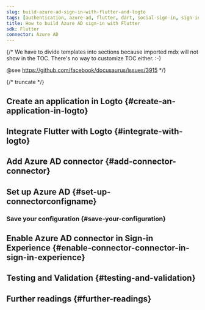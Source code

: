 ```yaml
---
slug: build-azure-ad-sign-in-with-flutter-and-logto
tags: [authentication, azure-ad, flutter, dart, social-sign-in, sign-in, login]
title: How to build Azure AD sign-in with Flutter
sdk: Flutter
connector: Azure AD
---
```


{/*
  We have to divide templates into sections because imported mdx will not show in the TOC.
  There's no way to customize TOC either. :-)

  @see https://github.com/facebook/docusaurus/issues/3915
*/}




{/* truncate */}

<Intro connector={connector} sdk="Flutter" link="https://flutter.dev" />

## Create an application in Logto \{#create-an-application-in-logto}

<CreateApplication type="Native app" framework="Flutter" />

## Integrate Flutter with Logto \{#integrate-with-logto}

<FrameworkGuide />

## Add Azure AD connector \{#add-connector-connector}

<AddSocialConnector connector={connector} framework="Flutter" />

## Set up Azure AD \{#set-up-connectorconfigname}

<ConnectorGuide />

### Save your configuration \{#save-your-configuration}

<SaveYourConfiguration connector={connector} />

## Enable Azure AD connector in Sign-in Experience \{#enable-connector-connector-in-sign-in-experience}

<EnableSocialConnector connector={connector} />

## Testing and Validation \{#testing-and-validation}

<TestingAndValidation connector={connector} sdk="Flutter" />

## Further readings \{#further-readings}

<FurtherReadings />
